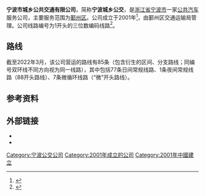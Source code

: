 {{Infobox Company
| name = 宁波市城乡公共交通有限公司
| name_en = Ningbo Urban and Rural Public Transportation Ltd.
| logo = Ningbo Urban and Rural PT.png
| logo_size = 200px
| type = [[有限责任公司|有限责任公司]]
| local_code_name = CN
| local_code = 91330212144533981F
| foundation = {{Start date and age|df=yes|2001|6|7}}
| location = {{CHN}}[[浙江省|浙江省]][[宁波市|宁波市]][[鄞州区|鄞州区]][[首南街道|首南街道]]泰康东路2号
| key_people = 徐剑峰（经理）
| industry = 城市公共交通
| area_served = {{CHN}}[[浙江省|浙江省]][[宁波市|宁波市]]
| owner = 宁波市鄞州区交通运输局
| num_employees = 1431人
| num_employees_year = 2019年
| parent = {{Unbulleted list|宁波市鄞州公共交通有限公司（52.479%）|宁波市长途汽车客运有限公司（36.771%）|宁波市鄞通集团有限责任公司（10.75%）}}
| subsid = [[宁波市东方巴士服务有限公司|宁波市东方巴士服务有限公司]]（40.5%）
| homepage = {{URL|www.nbcxgj.net}}
}}
'''宁波市城乡公共交通有限公司'''，简称'''宁波城乡公交'''，是[[浙江省|浙江省]][[宁波市|宁波市]]一家[[公共汽车|公共汽车]]服务公司，主要服务范围为[[鄞州区|鄞州区]]。公司成立于2001年<ref>{{cite web|url=http://yz.ningbo.gov.cn/art/2008/8/28/art_6761_179919.html|title=提升公交形象 服务城乡人民|publisher=鄞州区人民政府办公室|date=2008-08-28|accessdate=2015-01-24}}{{dead link|date=2017年12月 |bot=InternetArchiveBot |fix-attempted=yes }}</ref>，由鄞州区交通运输局管理。公司线路编号为1开头的三位数编码线路<ref>{{cite web|url=http://www.nbyz.gov.cn/art/2012/6/7/art_5536_287812.html|title=2012城乡公交夏令时刻表|publisher=鄞州区交通运输局|date=2012-06-07|accessdate=2015-01-24|deadurl=yes|archiveurl=https://web.archive.org/web/20120610053038/http://nbyz.gov.cn/art/2012/6/7/art_5536_287812.html|archivedate=2012-06-10}}</ref>。

== 路线 ==
截至2022年3月，该公司营运的路线有85条（包含衍生的区间、分支路线；同编号双环线不同方向视为同一线路），其中包括77条日间常规线路、1条夜间常规线路（88开头路线）、7条微循环线路（“微”开头路线）。
{{宁波公交线路列表|format=noco|微51|微52|微53|微55|微56|微57|微58|101|102|103|104|105|106|107|107-1|108|109|111|111-1|115|116|117|117-1|118|121|123|125|126|127|128|129|130|130支|131|132|133|133区间|134|135|135-1|136|137|138|139|150|151|151区间|152|153|155|156|157|158|159|160|161|162|163|165|166东|166西|167|168|169|169-1|170|171|171-1|171上三塘|172|175|176|177东|177西|178|179|180|181|182|183|185|186|187|188|189|196|883}}

== 参考资料 ==
{{reflist}}

== 外部链接 ==
* {{官网|www.nbcxgj.net}}
* {{Sinaweibo|3210969801|宁波市城乡公交}}

{{宁波公共交通}}
{{Ningbo-stub}}
[[Category:宁波公交公司|Category:宁波公交公司]]
[[Category:2001年成立的公司|Category:2001年成立的公司]]
[[Category:2001年中國建立|Category:2001年中國建立]]